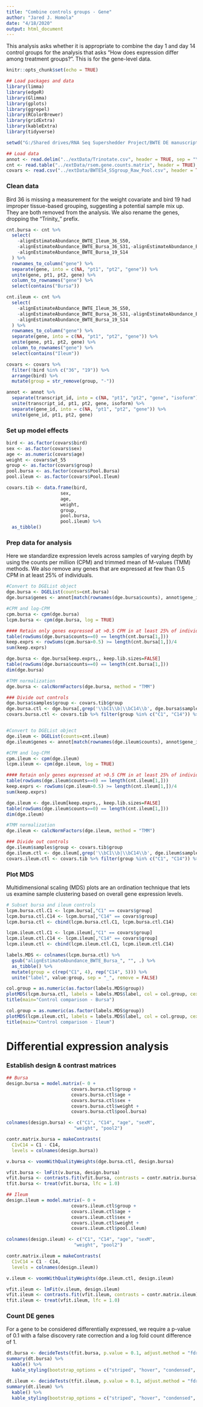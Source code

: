 ```yaml
---
title: "Combine controls groups - Gene"
author: "Jared J. Homola"
date: "4/18/2020"
output: html_document
---
```

This analysis asks whether it is appropriate to combine the day 1 and day 14 control groups for the analysis that asks “How does expression differ among treatment groups?”. This is for the gene-level data.

```r
knitr::opts_chunk$set(echo = TRUE)
```

```r
## Load packages and data
library(limma)
library(edgeR)
library(Glimma)
library(gplots)
library(ggrepel)
library(RColorBrewer)
library(gridExtra)
library(kableExtra)
library(tidyverse)

setwd("G:/Shared drives/RNA Seq Supershedder Project/BWTE DE manuscript/bwteDE")

## Load data
annot <- read.delim("../extData/Trinotate.csv", header = TRUE, sep = "\t")
cnt <- read.table("../extData/rsem.gene.counts.matrix", header = TRUE)
covars <- read.csv("../extData/BWTE54_SSgroup_Raw_Pool.csv", header = TRUE)
```


### Clean data
Bird 36 is missing a measurement for the weight covariate and bird 19 had improper tissue-based grouping, suggesting a potential sample mix up. They are both removed from the analysis. We also rename the genes, dropping the "Trinity_" prefix.
```r
cnt.bursa <- cnt %>%
  select(
    -alignEstimateAbundance_BWTE_Ileum_36_S50,
    -alignEstimateAbundance_BWTE_Bursa_36_S31,-alignEstimateAbundance_BWTE_Ileum_19_S35,
    -alignEstimateAbundance_BWTE_Bursa_19_S14
  ) %>%
  rownames_to_column("gene") %>%
  separate(gene, into = c(NA, "pt1", "pt2", "gene")) %>%
  unite(gene, pt1, pt2, gene) %>%
  column_to_rownames("gene") %>% 
  select(contains("Bursa"))

cnt.ileum <- cnt %>%
  select(
    -alignEstimateAbundance_BWTE_Ileum_36_S50,
    -alignEstimateAbundance_BWTE_Bursa_36_S31,-alignEstimateAbundance_BWTE_Ileum_19_S35,
    -alignEstimateAbundance_BWTE_Bursa_19_S14
  ) %>%
  rownames_to_column("gene") %>%
  separate(gene, into = c(NA, "pt1", "pt2", "gene")) %>%
  unite(gene, pt1, pt2, gene) %>%
  column_to_rownames("gene") %>% 
  select(contains("Ileum"))

covars <- covars %>%
  filter(!bird %in% c("36", "19")) %>%
  arrange(bird) %>%
  mutate(group = str_remove(group, "-"))

annot <- annot %>%
  separate(transcript_id, into = c(NA, "pt1", "pt2", "gene", "isoform")) %>%
  unite(transcript_id, pt1, pt2, gene, isoform) %>% 
  separate(gene_id, into = c(NA, "pt1", "pt2", "gene")) %>%
  unite(gene_id, pt1, pt2, gene)
```

### Set up model effects
```r
bird <- as.factor(covars$bird)
sex <- as.factor(covars$sex)
age <- as.numeric(covars$age)
weight <- covars$wt_55
group <- as.factor(covars$group)
pool.bursa <- as.factor(covars$Pool.Bursa)
pool.ileum <- as.factor(covars$Pool.Ileum)

covars.tib <- data.frame(bird,
                    sex,
                    age,
                    weight,
                    group,
                    pool.bursa,
                    pool.ileum) %>% 
  as_tibble()

```

### Prep data for analysis
Here we standardize expression levels across samples of varying depth by using the counts per million (CPM) and trimmed mean of M-values (TMM) methods. We also remove any genes that are expressed at few than 0.5 CPM in at least 25% of individuals.
```r
#Convert to DGEList object
dge.bursa <- DGEList(counts=cnt.bursa)
dge.bursa$genes <- annot[match(rownames(dge.bursa$counts), annot$gene_id),]

#CPM and log-CPM
cpm.bursa <- cpm(dge.bursa)
lcpm.bursa <- cpm(dge.bursa, log = TRUE)

#### Retain only genes expressed at >0.5 CPM in at least 25% of individuals
table(rowSums(dge.bursa$counts==0) == length(cnt.bursa[1,]))
keep.exprs <- rowSums(cpm.bursa>0.5) >= length(cnt.bursa[1,])/4
sum(keep.exprs)

dge.bursa <- dge.bursa[keep.exprs,, keep.lib.sizes=FALSE]
table(rowSums(dge.bursa$counts==0) == length(cnt.bursa[1,]))
dim(dge.bursa)

#TMM normalization
dge.bursa <- calcNormFactors(dge.bursa, method = "TMM")

### Divide out controls
dge.bursa$samples$group <- covars.tib$group
dge.bursa.ctl <- dge.bursa[,grep('\\bC1\\b|\\bC14\\b', dge.bursa$samples$group)]
covars.bursa.ctl <- covars.tib %>% filter(group %in% c("C1", "C14")) %>% droplevels()


#Convert to DGEList object
dge.ileum <- DGEList(counts=cnt.ileum)
dge.ileum$genes <- annot[match(rownames(dge.ileum$counts), annot$gene_id),]

#CPM and log-CPM
cpm.ileum <- cpm(dge.ileum)
lcpm.ileum <- cpm(dge.ileum, log = TRUE)

#### Retain only genes expressed at >0.5 CPM in at least 25% of individuals
table(rowSums(dge.ileum$counts==0) == length(cnt.ileum[1,]))
keep.exprs <- rowSums(cpm.ileum>0.5) >= length(cnt.ileum[1,])/4
sum(keep.exprs)

dge.ileum <- dge.ileum[keep.exprs,, keep.lib.sizes=FALSE]
table(rowSums(dge.ileum$counts==0) == length(cnt.ileum[1,]))
dim(dge.ileum)

#TMM normalization
dge.ileum <- calcNormFactors(dge.ileum, method = "TMM")

### Divide out controls
dge.ileum$samples$group <- covars.tib$group
dge.ileum.ctl <- dge.ileum[,grep('\\bC1\\b|\\bC14\\b', dge.ileum$samples$group)]
covars.ileum.ctl <- covars.tib %>% filter(group %in% c("C1", "C14")) %>% droplevels()
```

### Plot MDS
Multidimensional scaling (MDS) plots are an ordination technique that lets us examine sample clustering based on overall gene expression levels.
```r
# Subset bursa and ileum controls
lcpm.bursa.ctl.C1 <- lcpm.bursa[,"C1" == covars$group]
lcpm.bursa.ctl.C14 <- lcpm.bursa[,"C14" == covars$group]
lcpm.bursa.ctl <- cbind(lcpm.bursa.ctl.C1, lcpm.bursa.ctl.C14)

lcpm.ileum.ctl.C1 <- lcpm.ileum[,"C1" == covars$group]
lcpm.ileum.ctl.C14 <- lcpm.ileum[,"C14" == covars$group]
lcpm.ileum.ctl <- cbind(lcpm.ileum.ctl.C1, lcpm.ileum.ctl.C14)

labels.MDS <- colnames(lcpm.bursa.ctl) %>% 
  gsub("alignEstimateAbundance_BWTE_Bursa_", "", .) %>% 
  as_tibble() %>% 
  mutate(group = c(rep("C1", 4), rep("C14", 5))) %>% 
  unite("label", value:group, sep = "_", remove = FALSE)

col.group = as.numeric(as.factor(labels.MDS$group))
plotMDS(lcpm.bursa.ctl, labels = labels.MDS$label, col = col.group, cex = 0.75)
title(main="Control comparison - Bursa")

col.group = as.numeric(as.factor(labels.MDS$group))
plotMDS(lcpm.ileum.ctl, labels = labels.MDS$label, col = col.group, cex = 0.75)
title(main="Control comparison - Ileum")
```

# Differential expression analysis
### Establish design & contrast matrices
```r
## Bursa
design.bursa = model.matrix(~ 0 +
                        covars.bursa.ctl$group +
                        covars.bursa.ctl$age +
                        covars.bursa.ctl$sex + 
                        covars.bursa.ctl$weight + 
                        covars.bursa.ctl$pool.bursa)

colnames(design.bursa) <- c("C1", "C14", "age", "sexM",
                         "weight", "pool2")

contr.matrix.bursa = makeContrasts(
  C1vC14 = C1 - C14,
  levels = colnames(design.bursa))

v.bursa <- voomWithQualityWeights(dge.bursa.ctl, design.bursa)

vfit.bursa <- lmFit(v.bursa, design.bursa) 
vfit.bursa <- contrasts.fit(vfit.bursa, contrasts = contr.matrix.bursa)
tfit.bursa <- treat(vfit.bursa, lfc = 1.0)

## Ileum
design.ileum = model.matrix(~ 0 +
                        covars.ileum.ctl$group +
                        covars.ileum.ctl$age +
                        covars.ileum.ctl$sex + 
                        covars.ileum.ctl$weight + 
                        covars.ileum.ctl$pool.ileum)

colnames(design.ileum) <- c("C1", "C14", "age", "sexM",
                         "weight", "pool2")

contr.matrix.ileum = makeContrasts(
  C1vC14 = C1 - C14,
  levels = colnames(design.ileum))

v.ileum <- voomWithQualityWeights(dge.ileum.ctl, design.ileum)

vfit.ileum <- lmFit(v.ileum, design.ileum) 
vfit.ileum <- contrasts.fit(vfit.ileum, contrasts = contr.matrix.ileum)
tfit.ileum <- treat(vfit.ileum, lfc = 1.0)
```

### Count DE genes
For a gene to be considered differentially expressed, we require a p-value of 0.1 with a false discovery rate correction and a log fold count difference of 1.
```r
dt.bursa <- decideTests(tfit.bursa, p.value = 0.1, adjust.method = "fdr")
summary(dt.bursa) %>% 
  kable() %>% 
  kable_styling(bootstrap_options = c("striped", "hover", "condensed", "responsive"), full_width = F)

dt.ileum <- decideTests(tfit.ileum, p.value = 0.1, adjust.method = "fdr")
summary(dt.ileum) %>% 
  kable() %>% 
  kable_styling(bootstrap_options = c("striped", "hover", "condensed", "responsive"), full_width = F)
```
